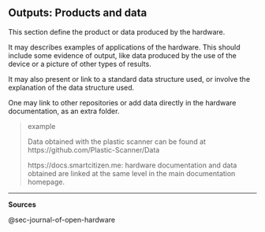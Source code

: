## Outputs: Products and data {#sec-outputs-products-and-data}

This section define the product or data produced by the hardware.

It may describes examples of applications of the hardware.
This should include some evidence of output, like data produced by the use of the device or a picture of other types of results.

It may also present or link to a standard data structure used, or involve the explanation of the data structure used.

One may link to other repositories or add data directly in the hardware documentation, as an extra folder.

> example
>
> Data obtained with the plastic scanner can be found at https://github.com/Plastic-Scanner/Data
>
> https://docs.smartcitizen.me: hardware documentation and data obtained are linked at the same level in the main documentation homepage.

------------------------------------------------------------------------

**Sources**

@sec-journal-of-open-hardware
